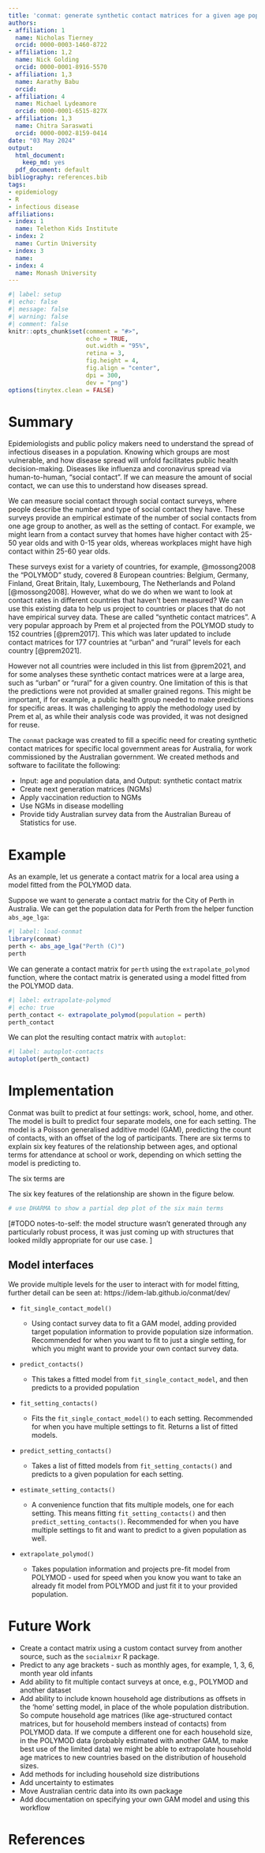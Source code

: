 ```yaml
---
title: 'conmat: generate synthetic contact matrices for a given age population'
authors:
- affiliation: 1
  name: Nicholas Tierney
  orcid: 0000-0003-1460-8722
- affiliation: 1,2
  name: Nick Golding
  orcid: 0000-0001-8916-5570
- affiliation: 1,3
  name: Aarathy Babu
  orcid: 
- affiliation: 4
  name: Michael Lydeamore
  orcid: 0000-0001-6515-827X
- affiliation: 1,3
  name: Chitra Saraswati
  orcid: 0000-0002-8159-0414
date: "03 May 2024"
output:
  html_document:
    keep_md: yes
  pdf_document: default
bibliography: references.bib
tags:
- epidemiology
- R
- infectious disease
affiliations:
- index: 1
  name: Telethon Kids Institute
- index: 2
  name: Curtin University
- index: 3
  name: 
- index: 4
  name: Monash University
---
```


```r
#| label: setup
#| echo: false
#| message: false
#| warning: false
#| comment: false
knitr::opts_chunk$set(comment = "#>",
                      echo = TRUE,
                      out.width = "95%",
                      retina = 3,
                      fig.height = 4,
                      fig.align = "center",
                      dpi = 300,
                      dev = "png")
options(tinytex.clean = FALSE)
```

# Summary

Epidemiologists and public policy makers need to understand the spread of infectious diseases in a population. Knowing which groups are most vulnerable, and how disease spread will unfold facilitates public health decision-making. Diseases like influenza and coronavirus spread via human-to-human, "social contact".  If we can measure the amount of social contact, we can use this to understand how diseases spread.

We can measure social contact through social contact surveys, where people  describe the number and type of social contact they have. These surveys provide an empirical estimate of the number of social contacts from one age group to another, as well as the setting of contact. For example, we might learn from a contact survey that homes have higher contact with 25-50 year olds and with 0-15 year olds, whereas workplaces might have high contact within 25-60 year olds.

These surveys exist for a variety of countries, for example, @mossong2008 the "POLYMOD" study, covered 8 European countries: Belgium, Germany, Finland, Great Britain, Italy, Luxembourg, The Netherlands and Poland [@mossong2008]. However, what do we do when we want to look at contact rates in different countries that haven’t been measured? We can use this existing data to help us project to countries or places that do not have empirical survey data. These are called "synthetic contact matrices". A very popular approach by Prem et al projected from the POLYMOD study to 152 countries [@prem2017]. This which was later updated to include contact matrices for 177 countries at "urban" and "rural" levels for each country [@prem2021]. 

However not all countries were included in this list from @prem2021, and for some analyses these synthetic contact matrices were at a large area, such as "urban" or "rural" for a given country. One limitation of this is that the predictions were not provided at smaller grained regons. This might be important, if for example, a public health group needed to make predictions for specific areas. It was challenging to apply the methodology used by Prem et al, as while their analysis code was provided, it was not designed for reuse. 

The `conmat` package was created to fill a specific need for creating synthetic contact matrices for specific local government areas for Australia, for work commissioned by the Australian government. We created methods and software to facilitate the following:

- Input: age and population data, and Output: synthetic contact matrix
- Create next generation matrices (NGMs)
- Apply vaccination reduction to NGMs
- Use NGMs in disease modelling
- Provide tidy Australian survey data from the Australian Bureau of Statistics for use.

# Example

As an example, let us generate a contact matrix for a local area using a model fitted from the POLYMOD data.

Suppose we want to generate a contact matrix for the City of Perth in Australia. We can get the population data for Perth from the helper function `abs_age_lga`:

```r
#| label: load-conmat
library(conmat)
perth <- abs_age_lga("Perth (C)")
perth
```

We can generate a contact matrix for `perth` using the `extrapolate_polymod` function, where the contact matrix is generated using a model fitted from the POLYMOD data. 

```r
#| label: extrapolate-polymod
#| echo: true
perth_contact <- extrapolate_polymod(population = perth)
perth_contact
```

We can plot the resulting contact matrix with `autoplot`:

```r
#| label: autoplot-contacts
autoplot(perth_contact)
```

# Implementation

Conmat was built to predict at four settings: work, school, home, and other. The model is built to predict four separate models, one for each setting.
The model is a Poisson generalised additive model (GAM), predicting the count of contacts, with an offset of the log of participants. There are six terms to explain six key features of the relationship between ages, and optional terms for attendance at school or work, depending on which setting the model is predicting to.

The six terms are 

The six key features of the relationship are shown in the figure below.

```r
# use DHARMA to show a partial dep plot of the six main terms
```

[#TODO notes-to-self: the model structure wasn't generated through any particularly robust process, it was just coming up with structures that looked mildly appropriate for our use case. ]

## Model interfaces

We provide multiple levels for the user to interact with for model fitting, further detail can be seen at: https://idem-lab.github.io/conmat/dev/

* `fit_single_contact_model()`
    * Using contact survey data to fit a GAM model, adding provided target population information to provide population size information. Recommended for when you want to fit to just a single setting, for which you might want to provide your own contact survey data.

* `predict_contacts()`

    * This takes a fitted model from `fit_single_contact_model`, and then predicts to a provided population

* `fit_setting_contacts()`
    * Fits the `fit_single_contact_model()` to each setting. Recommended for when you have multiple settings to fit. Returns a list of fitted models. 

* `predict_setting_contacts()`
    * Takes a list of fitted models from `fit_setting_contacts()` and predicts to a given population for each setting.

* `estimate_setting_contacts()`
    * A convenience function that fits multiple models, one for each setting. This means fitting `fit_setting_contacts()` and then `predict_setting_contacts()`. Recommended for when you have multiple settings to fit and want to predict to a given population as well.

* `extrapolate_polymod()`
    * Takes population information and projects pre-fit model from POLYMOD - used for speed when you know you want to take an already fit model from POLYMOD and just fit it to your provided population.

# Future Work

* Create a contact matrix using a custom contact survey from another source, such as the `socialmixr` R package.
* Predict to any age brackets - such as monthly ages, for example, 1, 3, 6, month year old infants
* Add ability to fit multiple contact surveys at once, e.g., POLYMOD and another dataset
* Add ability to include known household age distributions as offsets in the 'home' setting model, in place of the whole population distribution. So compute household age matrices (like age-structured contact matrices, but for household members instead of contacts) from POLYMOD data. If we compute a different one for each household size, in the POLYMOD data (probably estimated with another GAM, to make best use of the limited data) we might be able to extrapolate household age matrices to new countries based on the distribution of household sizes.
* Add methods for including household size distributions
* Add uncertainty to estimates
* Move Australian centric data into its own package
* Add documentation on specifying your own GAM model and using this workflow

# References
